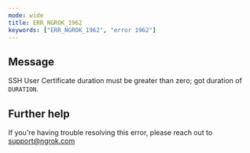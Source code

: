 ```yaml
---
mode: wide
title: ERR_NGROK_1962
keywords: ["ERR_NGROK_1962", "error 1962"]
---
```


## Message

SSH User Certificate duration must be greater than zero; got duration of `DURATION`.

## Further help

If you're having trouble resolving this error, please reach out to [support@ngrok.com](mailto:support@ngrok.com?subject=Help%20with%20ERR_NGROK_1962)
